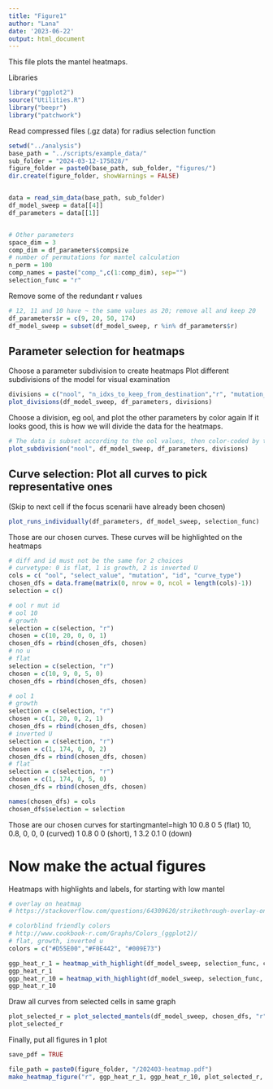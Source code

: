 ```yaml
---
title: "Figure1"
author: "Lana"
date: '2023-06-22'
output: html_document
---
```


This file plots the mantel heatmaps.

Libraries

```r
library("ggplot2")     
source("Utilities.R")
library("beepr")
library("patchwork")
```


Read compressed files (.gz data) for radius selection function

```r
setwd("../analysis")
base_path = "../scripts/example_data/"
sub_folder = "2024-03-12-175828/"
figure_folder = paste0(base_path, sub_folder, "figures/")
dir.create(figure_folder, showWarnings = FALSE)


data = read_sim_data(base_path, sub_folder)
df_model_sweep = data[[4]]
df_parameters = data[[1]]


# Other parameters
space_dim = 3
comp_dim = df_parameters$compsize
# number of permutations for mantel calculation
n_perm = 100
comp_names = paste("comp_",c(1:comp_dim), sep="")
selection_func = "r"
```


Remove some of the redundant r values
```r
# 12, 11 and 10 have ~ the same values as 20; remove all and keep 20
df_parameters$r = c(9, 20, 50, 174)
df_model_sweep = subset(df_model_sweep, r %in% df_parameters$r)
```


## Parameter selection for heatmaps

Choose a parameter subdivision to create heatmaps
Plot different subdivisions of the model for visual examination

```r
divisions = c("nool", "n_idxs_to_keep_from_destination","r", "mutation_rate")
plot_divisions(df_model_sweep, df_parameters, divisions)
```


Choose a division, eg ool, and plot the other parameters by color again
If it looks good, this is how we will divide the data for the heatmaps.

```r
# The data is subset according to the ool values, then color-coded by the other parameters.
plot_subdivision("nool", df_model_sweep, df_parameters, divisions)
```


## Curve selection: Plot all curves to pick representative ones

(Skip to next cell if the focus scenarii have already been chosen)

```r
plot_runs_individually(df_parameters, df_model_sweep, selection_func)
```


Those are our chosen curves.
These curves will be highlighted on the heatmaps

```r

# diff and id must not be the same for 2 choices
# curvetype: 0 is flat, 1 is growth, 2 is inverted U
cols = c( "ool", "select_value", "mutation", "id", "curve_type")
chosen_dfs = data.frame(matrix(0, nrow = 0, ncol = length(cols)-1))
selection = c()

# ool r mut id
# ool 10
# growth
selection = c(selection, "r")
chosen = c(10, 20, 0, 0, 1)
chosen_dfs = rbind(chosen_dfs, chosen)
# no u
# flat
selection = c(selection, "r")
chosen = c(10, 9, 0, 5, 0)
chosen_dfs = rbind(chosen_dfs, chosen)

# ool 1
# growth
selection = c(selection, "r")
chosen = c(1, 20, 0, 2, 1)
chosen_dfs = rbind(chosen_dfs, chosen)
# inverted U
selection = c(selection, "r")
chosen = c(1, 174, 0, 0, 2)
chosen_dfs = rbind(chosen_dfs, chosen)
# flat
selection = c(selection, "r")
chosen = c(1, 174, 0, 5, 0)
chosen_dfs = rbind(chosen_dfs, chosen)

names(chosen_dfs) = cols
chosen_dfs$selection = selection
```


Those are our chosen curves for startingmantel=high
10 0.8 0 5 (flat)
10, 0.8, 0, 0, 0 (curved)
1 0.8 0 0 (short), 
1 3.2 0.1 0 (down)


# Now make the actual figures

Heatmaps with highlights and labels, for starting with low mantel

```r
# overlay on heatmap
# https://stackoverflow.com/questions/64309620/strikethrough-overlay-on-specific-cells-of-a-heatmap-in-ggplot2

# colorblind friendly colors
# http://www.cookbook-r.com/Graphs/Colors_(ggplot2)/
# flat, growth, inverted u
colors = c("#D55E00","#F0E442", "#009E73")

ggp_heat_r_1 = heatmap_with_highlight(df_model_sweep, selection_func, chosen_dfs, df_parameters, my_n_ool=1, my_colors=colors, legend = FALSE)
ggp_heat_r_1
ggp_heat_r_10 = heatmap_with_highlight(df_model_sweep, selection_func, chosen_dfs, df_parameters, my_n_ool=10, my_colors=colors, legend = FALSE)
ggp_heat_r_10
```

Draw all curves from selected cells in same graph

```r
plot_selected_r = plot_selected_mantels(df_model_sweep, chosen_dfs, "r")
plot_selected_r
```



Finally, put all figures in 1 plot

```r
save_pdf = TRUE

file_path = paste0(figure_folder, "/202403-heatmap.pdf")
make_heatmap_figure("r", ggp_heat_r_1, ggp_heat_r_10, plot_selected_r, my_save = save_pdf, my_filename = file_path)
```

